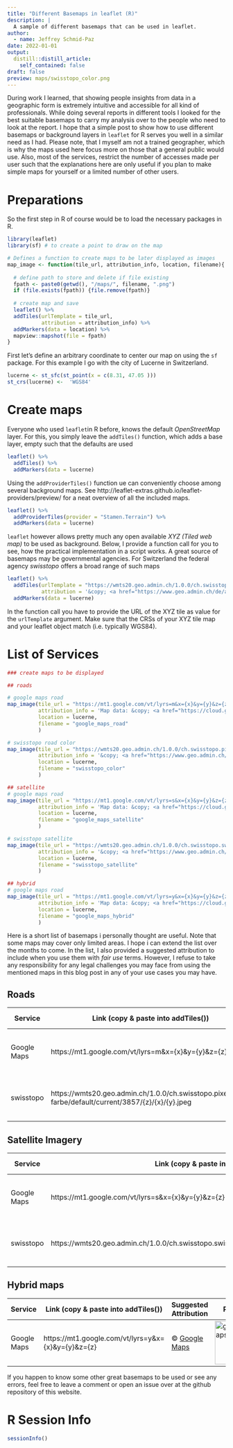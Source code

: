 ```yaml
---
title: "Different Basemaps in leaflet (R)"
description: |
  A sample of different basemaps that can be used in leaflet.
author:
  - name: Jeffrey Schmid-Paz
date: 2022-01-01
output:
  distill::distill_article:
    self_contained: false
draft: false
preview: maps/swisstopo_color.png
---
```


During work I learned, that showing people insights from data in a geographic form is extremely intuitive and accessible for all kind of professionals. While doing several reports in different tools I looked for the best suitable basemaps to carry my analysis over to the people who need to look at the report. I hope that a simple post to show how to use different basemaps or background layers in `leaflet` for R serves you well in a similar need as I had. Please note, that I myself am not a trained geographer, which is why the maps used here focus more on those that a general public would use. Also, most of the services, restrict the number of accesses made per user such that the explanations here are only useful if you plan to make simple maps for yourself or a limited number of other users.

# Preparations

So the first step in R of course would be to load the necessary packages in R.

```r
library(leaflet)
library(sf) # to create a point to draw on the map
```

```r
# Defines a function to create maps to be later displayed as images
map_image <- function(tile_url, attribution_info, location, filename){
  
  # define path to store and delete if file existing
  fpath <- paste0(getwd(), "/maps/", filename, ".png")
  if (file.exists(fpath)) {file.remove(fpath)}
  
  # create map and save
  leaflet() %>% 
  addTiles(urlTemplate = tile_url,
           attribution = attribution_info) %>% 
  addMarkers(data = location) %>% 
  mapview::mapshot(file = fpath)
}
```

First let's define an arbitrary coordinate to center our map on using the `sf` package. For this example I go with the city of Lucerne in Switzerland.

```r
lucerne <- st_sfc(st_point(x = c(8.31, 47.05 )))
st_crs(lucerne) <-  'WGS84'
```

# Create maps

Everyone who used `leaflet`in R before, knows the default *OpenStreetMap* layer. For this, you simply leave the `addTiles()` function, which adds a base layer, empty such that the defaults are used

```r
leaflet() %>% 
  addTiles() %>% 
  addMarkers(data = lucerne)
```

Using the `addProviderTiles()` function ue can conveniently choose among several background maps. See http://leaflet-extras.github.io/leaflet-providers/preview/ for a neat overview of all the included maps.

```r
leaflet() %>% 
  addProviderTiles(provider = "Stamen.Terrain") %>% 
  addMarkers(data = lucerne)
```

`leaflet` however allows pretty much any open available *XYZ (Tiled web map)* to be used as background. Below, I provide a function call for you to see, how the practical implementation in a script works. A great source of basemaps may be governmental agencies. For Switzerland the federal agency *swisstopo* offers a broad range of such maps

```r
leaflet() %>% 
  addTiles(urlTemplate = "https://wmts20.geo.admin.ch/1.0.0/ch.swisstopo.pixelkarte-farbe/default/current/3857/{z}/{x}/{y}.jpeg",
           attribution = '&copy; <a href="https://www.geo.admin.ch/de/about-swiss-geoportal/impressum.html#copyright">swisstopo</a>') %>% 
  addMarkers(data = lucerne)
```

In the function call you have to provide the URL of the XYZ tile as value for the `urlTemplate` argument. Make sure that the CRSs of your XYZ tile map and your leaflet object match (i.e. typically WGS84).

# List of Services


```r
### create maps to be displayed

## roads

# google maps road
map_image(tile_url = "https://mt1.google.com/vt/lyrs=m&x={x}&y={y}&z={z}",
          attribution_info = 'Map data: &copy; <a href="https://cloud.google.com/maps-platform/terms">Google Maps</a>',
          location = lucerne,
          filename = "google_maps_road"
          )

# swisstopo road color
map_image(tile_url = "https://wmts20.geo.admin.ch/1.0.0/ch.swisstopo.pixelkarte-farbe/default/current/3857/{z}/{x}/{y}.jpeg",
          attribution_info = '&copy; <a href="https://www.geo.admin.ch/de/about-swiss-geoportal/impressum.html#copyright">swisstopo</a>',
          location = lucerne,
          filename = "swisstopo_color"
          )

## satellite
# google maps road
map_image(tile_url = "https://mt1.google.com/vt/lyrs=s&x={x}&y={y}&z={z}",
          attribution_info = 'Map data: &copy; <a href="https://cloud.google.com/maps-platform/terms">Google Maps</a>',
          location = lucerne,
          filename = "google_maps_satellite"
          )

# swisstopo satellite
map_image(tile_url = "https://wmts20.geo.admin.ch/1.0.0/ch.swisstopo.swissimage/default/current/3857/{z}/{x}/{y}.jpeg",
          attribution_info = '&copy; <a href="https://www.geo.admin.ch/de/about-swiss-geoportal/impressum.html#copyright">swisstopo</a>',
          location = lucerne,
          filename = "swisstopo_satellite"
          )

## hybrid
# google maps road
map_image(tile_url = "https://mt1.google.com/vt/lyrs=y&x={x}&y={y}&z={z}",
          attribution_info = 'Map data: &copy; <a href="https://cloud.google.com/maps-platform/terms">Google Maps</a>',
          location = lucerne,
          filename = "google_maps_hybrid"
          )

```


Here is a short list of basemaps i personally thought are useful. Note that some maps may cover only limited areas. I hope i can extend the list over the months to come. In the list, I also provided a suggested attribution to include when you use them with *fair use* terms. However, I refuse to take any responsibility for any legal challenges you may face from using the mentioned maps in this blog post in any of your use cases you may have. 

## Roads

Service | Link (copy & paste into addTiles()) | Suggested Attribution | Preview
--- | --- | --- | --- 
Google Maps | https://mt1.google.com/vt/lyrs=m&x={x}&y={y}&z={z} | &copy; <a href="https://cloud.google.com/maps-platform/terms">Google Maps</a> | ![google_maps_road](maps/google_maps_road.png "Google Maps Roads"){height=100}
swisstopo | https://wmts20.geo.admin.ch/1.0.0/ch.swisstopo.pixelkarte-farbe/default/current/3857/{z}/{x}/{y}.jpeg | &copy; <a href="https://www.geo.admin.ch/de/about-swiss-geoportal/impressum.html#copyright">swisstopo</a> | ![swisstopo_color](maps/swisstopo_color.png "swisstopo road map in color"){height=100}

## Satellite Imagery

Service | Link (copy & paste into addTiles()) | Suggested Attribution | Preview
--- | --- | --- | --- 
Google Maps | https://mt1.google.com/vt/lyrs=s&x={x}&y={y}&z={z} | &copy; <a href="https://cloud.google.com/maps-platform/terms">Google Maps</a> | ![google_maps_satellite](maps/google_maps_satellite.png "Google Maps Satellite"){height=100}
swisstopo | https://wmts20.geo.admin.ch/1.0.0/ch.swisstopo.swissimage/default/current/3857/{z}/{x}/{y}.jpeg | &copy; <a href="https://www.geo.admin.ch/de/about-swiss-geoportal/impressum.html#copyright">swisstopo</a> | ![swisstopo_satellite](maps/swisstopo_satellite.png "swisstopo satellite map"){height=100}

## Hybrid maps

Service | Link (copy & paste into addTiles()) | Suggested Attribution | Preview
--- | --- | --- | --- 
Google Maps | https://mt1.google.com/vt/lyrs=y&x={x}&y={y}&z={z} | &copy; <a href="https://cloud.google.com/maps-platform/terms">Google Maps</a> | ![google_maps_hybrid](maps/google_maps_hybrid.png "Google Maps Hybrid"){height=100}

If you happen to know some other great basemaps to be used or see any errors, feel free to leave a comment or open an issue over at the github repository of this website.

# R Session Info

```r
sessionInfo()
```
